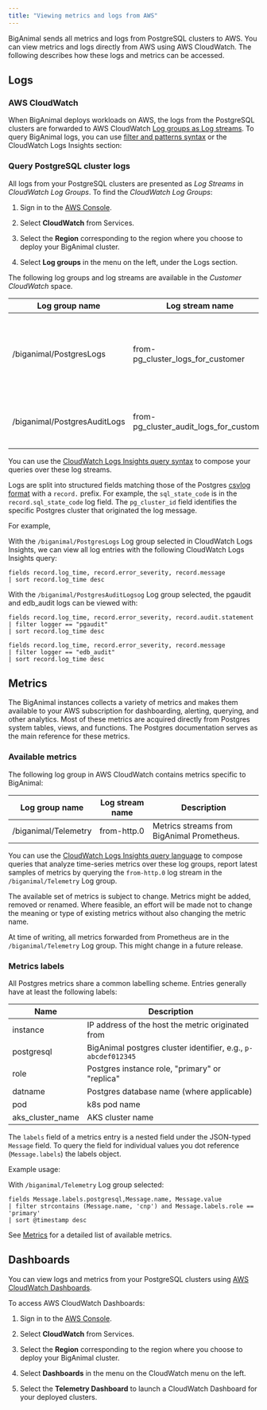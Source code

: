 ```yaml
---
title: "Viewing metrics and logs from AWS"
---
```


BigAnimal sends all metrics and logs from PostgreSQL clusters to AWS. You can view metrics and logs directly from AWS using AWS CloudWatch. The following describes how these logs and metrics can be accessed.

## Logs

### AWS CloudWatch

When BigAnimal deploys workloads on AWS, the logs from the PostgreSQL clusters are forwarded to AWS CloudWatch [Log groups as Log streams](https://docs.aws.amazon.com/AmazonCloudWatch/latest/logs/Working-with-log-groups-and-streams.html#ViewingLogData).
To query BigAnimal logs, you can use [filter and patterns syntax](https://docs.aws.amazon.com/AmazonCloudWatch/latest/logs/FilterAndPatternSyntax.html) or the CloudWatch Logs Insights section:

### Query PostgreSQL cluster logs

All logs from your PostgreSQL clusters are presented as *Log Streams* in *CloudWatch Log Groups*. To find the *CloudWatch Log Groups*:

1.  Sign in to the [AWS Console](https://aws.amazon.com/console/).

2.  Select **CloudWatch** from Services.

3.  Select the **Region** corresponding to the region where you choose to deploy your BigAnimal cluster.

4.  Select **Log groups** in the menu on the left, under the Logs section.

The following log groups and log streams are available in the *Customer CloudWatch* space.

| Log group name              | Log stream name                         | Description                                                         | Logger                          |
| ----------------------------| ----------------------------------------|---------------------------------------------------------------------| ------------------------------- |
| /biganimal/PostgresLogs     | from-pg_cluster_logs_for_customer       | Logs of the Customer clusters databases (all postgres related logs) | `logger = postgres`             |
| /biganimal/PostgresAuditLogs| from-pg_cluster_audit_logs_for_customer | Audit Logs of the Customer clusters databases                       | `logger = pgaudit or edb_audit` |

You can use the [CloudWatch Logs Insights query syntax](https://docs.aws.amazon.com/AmazonCloudWatch/latest/logs/CWL_QuerySyntax.html) to compose your queries over these log streams.

Logs are split into structured fields matching those of the Postgres
[csvlog format](https://www.postgresql.org/docs/current/runtime-config-logging.html#RUNTIME-CONFIG-LOGGING-CSVLOG)
with a `record.` prefix. For example, the `sql_state_code` is in the `record.sql_state_code` log field. The `pg_cluster_id` field identifies the specific Postgres cluster that originated the log message.

For example,

With the `/biganimal/PostgresLogs` Log group selected in CloudWatch Logs Insights, we can view all log entries with the following CloudWatch Logs Insights query:
```
fields record.log_time, record.error_severity, record.message
| sort record.log_time desc
```

With the `/biganimal/PostgresAuditLogsog` Log group selected, the pgaudit and edb_audit logs can be viewed with:
```
fields record.log_time, record.error_severity, record.audit.statement
| filter logger == "pgaudit"
| sort record.log_time desc

fields record.log_time, record.error_severity, record.message
| filter logger == "edb_audit"
| sort record.log_time desc
```

## Metrics

The BigAnimal instances collects a variety of metrics and makes them available
to your AWS subscription for dashboarding, alerting, querying, and
other analytics. Most of these metrics are acquired
directly from Postgres system tables, views, and functions. The Postgres
documentation serves as the main reference for these metrics.

### Available metrics

The following log group in AWS CloudWatch contains metrics specific to BigAnimal:

| Log group name               | Log stream name  | Description                                                                                                     |
| ---------------------------- | ---------------- | --------------------------------------------------------------------------------------------------------------- |
| /biganimal/Telemetry         | from-http.0      | Metrics streams from BigAnimal Prometheus.                                                                      |

You can use the [CloudWatch Logs Insights query language](https://docs.aws.amazon.com/AmazonCloudWatch/latest/logs/CWL_QuerySyntax.html) to compose
queries that analyze time-series metrics over these log groups, report latest samples of metrics by querying the `from-http.0` log stream
in the `/biganimal/Telemetry` Log group.

The available set of metrics is subject to change. Metrics might be added,
removed or renamed. Where feasible, an effort will be made not to change the
meaning or type of existing metrics without also changing the metric name.

At time of writing, all metrics forwarded from Prometheus are in the
`/biganimal/Telemetry` Log group. This might change in a future release.

### Metrics labels

All Postgres metrics share a common labelling scheme. Entries generally
have at least the following labels:

| Name                         | Description                                                   |
| ---------------------------- | ------------------------------------------------------------- |
| instance                     | IP address of the host the metric originated from             |
| postgresql                   | BigAnimal postgres cluster identifier, e.g., `p-abcdef012345` |
| role                         | Postgres instance role, "primary" or "replica"                |
| datname                      | Postgres database name (where applicable)                     |
| pod                          | k8s pod name                                                  |
| aks_cluster_name             | AKS cluster name                                              |

The `labels` field of a metrics entry is a nested field under the JSON-typed `Message` field.
To query the field for individual values you dot reference (`Message.labels`) the labels object.

Example usage:

With `/biganimal/Telemetry` Log group selected:
```
fields Message.labels.postgresql,Message.name, Message.value
| filter strcontains (Message.name, 'cnp') and Message.labels.role == 'primary'
| sort @timestamp desc
```

See [Metrics](../metrics) for a detailed list of available metrics.


## Dashboards

You can view logs and metrics from your PostgreSQL clusters using [AWS CloudWatch Dashboards](https://docs.aws.amazon.com/AmazonCloudWatch/latest/monitoring/CloudWatch_Dashboards.html).

To access AWS CloudWatch Dashboards:

1.  Sign in to the [AWS Console](https://aws.amazon.com/console/).

2.  Select **CloudWatch** from Services.

3.  Select the **Region** corresponding to the region where you choose to deploy your BigAnimal cluster.

4.  Select **Dashboards**  in the menu on the CloudWatch menu on the left.

5.  Select the **Telemetry Dashboard** to launch a CloudWatch Dashboard for your deployed clusters.
